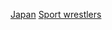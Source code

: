 {{Commons category|Wrestlers from Japan}}

[[Category:各國角力運動員|Japan]]
[[Category:日本運動員|Sport wrestlers]]